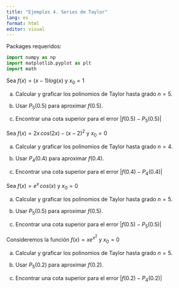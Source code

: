 ```yaml
---
title: "Ejemplos 4. Series de Taylor"
lang: es
format: html
editor: visual
---
```



Packages requeridos:

```python
import numpy as np
import matplotlib.pyplot as plt
import math
```




::: {#exm-taylor1}
Sea $f(x)=(x-1)log(x)$ y $x_0=1$

a) Calcular y graficar los polinomios de Taylor hasta grado $n=5$.

b) Usar $P_5(0.5)$ para aproximar $f(0.5)$. 

c) Encontrar una cota superior para el error $|f(0.5)-P_5(0.5)|$

:::



::: {#exm-taylor2}
Sea $f(x)=2x\,cos(2x)-(x-2)^2$ y $x_0=0$

a) Calcular y graficar los polinomios de Taylor hasta grado $n=4$.

b) Usar $P_4(0.4)$ para aproximar $f(0.4)$. 

c) Encontrar una cota superior para el error $|f(0.4)-P_4(0.4)|$

:::

::: {#exm-taylor3}
Sea $f(x)=e^x\,cos(x)$ y $x_0=0$

a) Calcular y graficar los polinomios de Taylor hasta grado $n=5$.

b) Usar $P_5(0.5)$ para aproximar $f(0.5)$. 

c) Encontrar una cota superior para el error $|f(0.5)-P_5(0.5)|$

:::


::: {#exm-taylor4}
Consideremos la función $f(x)=xe^{x^2}$ y $x_0=0$

a) Calcular y graficar los polinomios de Taylor hasta grado $n=5$.

b) Usar $P_5(0.2)$ para aproximar $f(0.2)$. 

c) Encontrar una cota superior para el error $|f(0.2)-P_4(0.2)|$

:::






